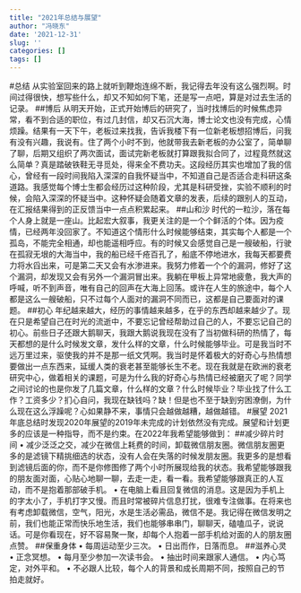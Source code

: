 ```yaml
---
title: "2021年总结与展望"
author: "冯晓东"
date: '2021-12-31'
slug: ''
categories: []
tags: []
---
```



#总结
从实验室回来的路上就听到鞭炮连绵不断，我记得去年没有这么强烈啊。时间过得很快，想写些什么，却又不知如何下笔，还是写一点吧，算是对过去生活的记录。
##博后
从明天开始，正式开始博后的研究了，当时找博后的时候焦虑异常，看不到合适的职位，有过几封信，却又石沉大海，博士论文也没有完成，心情烦躁。结果有一天下午，老板过来找我，告诉我楼下有一位新老板想招博后，问我有没有兴趣，我说有。住了两个小时不到，他就带我去新老板的办公室了，简单聊了聊，后期又组织了两次面试，面试完新老板就打算跟我拟合同了，过程竟然就这么简单？真是踏破铁鞋无寻觅处，得来全不费功夫。这段经历其实也增加了我的信心，曾经有一段时间我陷入深深的自我怀疑当中，不知道自己是否适合走科研这条道路。我感觉每个博士生都会经历过这种阶段，尤其是科研受挫，实验不顺利的时候，会陷入深深的怀疑当中。这种怀疑会随着文章的发表，后续的跟别人的互动，在汇报结果得到的正反馈当中一点点积累起来。
##山和沙
时代的一粒沙，落在每个人身上就是一座山。比起宏大叙事，我更关注的是一个个鲜活的个体。因为疫情，已经两年没回家了。不知道这个情形什么时候能够结束，其实每个人都是一个孤岛，不能完全相通，却也能遥相呼应。有的时候又会感觉自己是一艘破船，行驶在孤寂无垠的大海当中，我的船已经千疮百孔了，船底不停地进水，我每天都要费力将水舀出来，可是第二天又会有水渗进来。我努力修着一个个的漏洞，修好了这个漏洞，却发现又会有另外一个漏洞冒出来。我躺在甲板上异常地疲惫，我大声的呼喊，听不到声音，唯有自己的回声在大海上回荡。或许在人生的旅途中，每个人都是这么一艘破船，只不过每个人面对的漏洞不同而已，这都是自己要面对的课题。
##初心
年纪越来越大，经历的事情越来越多，在乎的东西却越来越少了。现在只是希望自己在时光的流逝中，不要忘记曾经帮助过自己的人，不要忘记自己的初心。前些日子还跟大鹅聊天，我跟大鹅说我现在没有了当初做科研的热情了，每天都想的是什么时候发文章，发什么样的文章，什么时候能够毕业。可是我当时不远万里过来，驱使我的并不是那一纸文凭啊。我当时是怀着极大的好奇心与热情想要做出一点东西来，延缓人类的衰老甚至能够长生不老。现在我就是在欧洲的衰老研究中心，做着相关的课题，可是为什么我的好奇心与热情已经被磨灭了呢？同学之间讨论的也是你发了几篇文章，什么样的文章？什么时候毕业？毕业找了什么工作？工资多少？扪心自问，我现在缺钱吗？缺！但是也不至于缺到穷困潦倒，为什么现在这么浮躁呢？心如果静不来，事情只会越做越糟，越做越错。
#展望
2021年底总结时发现2020年展望的2019年未完成的计划依然没有完成。展望和计划更多的应该是一种指导，而不是约束。在2022年我希望能够做到：
##减少碎片时间
	• 减少泛泛之交，减少在微信上耗费的时间，卸载微信朋友圈。微信朋友圈更多的是滤镜下精挑细选的状态，没有人会在失落的时候发朋友圈。我更多的是想看到滤镜后面的你，而不是你修图修了两个小时所展现给我的状态。我希望能够跟我的朋友面对面，心贴心地聊一聊，去走一走，看一看。我希望能够跟真正的人互动，而不是抱着那部破手机。
	• 在电脑上看且回复微信的消息。这是因为手机上的字太小了，手机打字又慢。而且时常被碎片信息打扰，很难专注做事。在将来也有考虑卸载微信，空气，阳光，水是生活必需品，微信不是。我记得在微信发明之前，我们也能正常而快乐地生活，我们也能够串串门，聊聊天，磕嗑瓜子，说说话。可是你看现在，好不容易聚一聚，却每个人抱着一部手机给对面的人的朋友圈点赞。
##保重身体
	• 每周运动至少三次。
	• 日出而作，日落而息。
##滋养心灵
	• 正念冥想。
	• 每月至少参加一次读书会。
	• 抽出时间来跟家人通信。
	• 内心笃定，对外平和。
	• 不必跟人比较，每个人的背景和成长周期不同，按照自己的节拍走就好。




